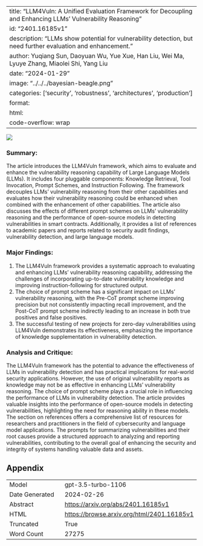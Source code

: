 
---
title: "LLM4Vuln: A Unified Evaluation Framework for Decoupling and Enhancing LLMs' Vulnerability Reasoning"
id: "2401.16185v1"
description: "LLMs show potential for vulnerability detection, but need further evaluation and enhancement."
author: Yuqiang Sun, Daoyuan Wu, Yue Xue, Han Liu, Wei Ma, Lyuye Zhang, Miaolei Shi, Yang Liu
date: "2024-01-29"
image: "../../../bayesian-beagle.png"
categories: ['security', 'robustness', 'architectures', 'production']
format:
  html:
    code-overflow: wrap
---

![](../../../bayesian-beagle.png)

### Summary:
The article introduces the LLM4Vuln framework, which aims to evaluate and enhance the vulnerability reasoning capability of Large Language Models (LLMs). It includes four pluggable components: Knowledge Retrieval, Tool Invocation, Prompt Schemes, and Instruction Following. The framework decouples LLMs' vulnerability reasoning from their other capabilities and evaluates how their vulnerability reasoning could be enhanced when combined with the enhancement of other capabilities. The article also discusses the effects of different prompt schemes on LLMs' vulnerability reasoning and the performance of open-source models in detecting vulnerabilities in smart contracts. Additionally, it provides a list of references to academic papers and reports related to security audit findings, vulnerability detection, and large language models.

### Major Findings:
1. The LLM4Vuln framework provides a systematic approach to evaluating and enhancing LLMs' vulnerability reasoning capability, addressing the challenges of incorporating up-to-date vulnerability knowledge and improving instruction-following for structured output.
2. The choice of prompt scheme has a significant impact on LLMs' vulnerability reasoning, with the Pre-CoT prompt scheme improving precision but not consistently impacting recall improvement, and the Post-CoT prompt scheme indirectly leading to an increase in both true positives and false positives.
3. The successful testing of new projects for zero-day vulnerabilities using LLM4Vuln demonstrates its effectiveness, emphasizing the importance of knowledge supplementation in vulnerability detection.

### Analysis and Critique:
The LLM4Vuln framework has the potential to advance the effectiveness of LLMs in vulnerability detection and has practical implications for real-world security applications. However, the use of original vulnerability reports as knowledge may not be as effective in enhancing LLMs' vulnerability reasoning. The choice of prompt scheme plays a crucial role in influencing the performance of LLMs in vulnerability detection. The article provides valuable insights into the performance of open-source models in detecting vulnerabilities, highlighting the need for reasoning ability in these models. The section on references offers a comprehensive list of resources for researchers and practitioners in the field of cybersecurity and language model applications. The prompts for summarizing vulnerabilities and their root causes provide a structured approach to analyzing and reporting vulnerabilities, contributing to the overall goal of enhancing the security and integrity of systems handling valuable data and assets.

## Appendix

|          |          |
|----------|----------|
| Model     | gpt-3.5-turbo-1106       |
| Date Generated     | 2024-02-26       |
| Abstract | [https://arxiv.org/abs/2401.16185v1](https://arxiv.org/abs/2401.16185v1)        |
| HTML     | [https://browse.arxiv.org/html/2401.16185v1](https://browse.arxiv.org/html/2401.16185v1)       |
| Truncated       | True       |
| Word Count       | 27275       |